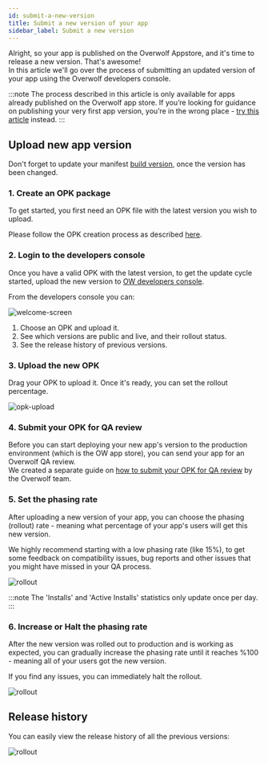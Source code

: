 ```yaml
---
id: submit-a-new-version
title: Submit a new version of your app
sidebar_label: Submit a new version
---
```


Alright, so your app is published on the Overwolf Appstore, and it's time to release a new version. That's awesome!  
In this article we'll go over the process of submitting an updated version of your app using the Overwolf developers console.

:::note
The process described in this article is only available for apps already published on the Overwolf app store. If you’re looking for guidance on publishing your very first app version, you’re in the wrong place - [try this article](../start/submit-your-app-to-the-store) instead.
:::

## Upload new app version

Don't forget to update your manifest [build version](../api/manifest-json#meta-object), once the version has been changed.

### 1. Create an OPK package

To get started, you first need an OPK file with the latest version you wish to upload.

Please follow the OPK creation process as described [here](../start/submit-your-app-to-the-store#opk-package-overview).

### 2. Login to the developers console

Once you have a valid OPK with the latest version, to get the update cycle started, upload the new version to [OW developers console](https://console.overwolf.com/).

From the developers console you can:

![welcome-screen](../assets/dev-console/update-version/welcome-screen.png)

1. Choose an OPK and upload it.
2. See which versions are public and live, and their rollout status.
3. See the release history of previous versions.

### 3. Upload the new OPK

Drag your OPK to upload it. Once it's ready, you can set the rollout percentage.

![opk-upload](../assets/dev-console/update-version/opk-upload.png)

### 4. Submit your OPK for QA review

Before you can start deploying your new app's version to the production environment (which is the OW app store), you can send your app for an Overwolf QA review.  
We created a separate guide on [how to submit your OPK for QA review](submit-for-review) by the Overwolf team.

### 5. Set the phasing rate

After uploading a new version of your app, you can choose the phasing (rollout) rate - meaning what percentage of your app's users will get this new version.

We highly recommend starting with a low phasing rate (like 15%), to get some feedback on compatibility issues, bug reports and other issues that you might have missed in your QA process.

![rollout](../assets/dev-console/update-version/rollout.png)

:::note 
The 'Installs' and 'Active Installs' statistics only update once per day. 
:::

### 6. Increase or Halt the phasing rate

After the new version was rolled out to production and is working as expected, you can gradually increase the phasing rate until it reaches %100 - meaning all of your users got the new version.

If you find any issues, you can immediately halt the rollout.

![rollout](../assets/dev-console/update-version/increase-phasing.png)

## Release history

You can easily view the release history of all the previous versions:

![rollout](../assets/dev-console/update-version/release-hostory.png)
